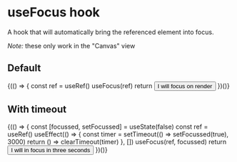 
<Meta title="Utils/useFocus hook" component={useFocus} />

# useFocus hook

A hook that will automatically bring the referenced element into focus.

_Note:_ these only work in the "Canvas" view

## Default

<Canvas>
  <Story name="Default">
    <Fragment>
      {(() => {
        const ref = useRef()
        useFocus(ref)
        return <Button ref={ref}>I will focus on render</Button>
      })()}
    </Fragment>
  </Story>
</Canvas>

## With timeout

<Canvas>
  <Story name="With timeout">
    <Fragment>
      {(() => {
        const [focussed, setFocussed] = useState(false)
        const ref = useRef()
        useEffect(() => {
          const timer = setTimeout(() => setFocussed(true), 3000)
          return () => clearTimeout(timer)
        }, [])
        useFocus(ref, focussed)
        return <Button ref={ref}>I will in focus in three seconds</Button>
      })()}
    </Fragment>
  </Story>
</Canvas>
